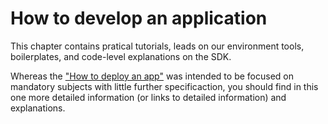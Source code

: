 
# How to develop an application

This chapter contains pratical tutorials, leads on our environment tools, boilerplates, and code-level explanations on
the SDK.

Whereas the ["How to deploy an app"](./how-to-deploy) was intended to be focused on mandatory subjects with little
further specificaction, you should find in this one more detailed information (or links to detailed information) and
explanations.

<Cards>
  <Card
    title="Quickstart"
    href="./how-to-develop/quickstart"
  />
  <Card
    title="Tutorials"
    href="./how-to-develop/tutorials"
  />
  <Card
    title="Environment"
    href="./how-to-develop/environment"
  />
  <Card
    title="Tools"
    href="./how-to-develop/tools"
  />
  <Card
    title="SDK"
    href="how-to-develop/sdk"
  />
  <Card
    title="Community"
    href="how-to-develop/community"
  />
</Cards>

